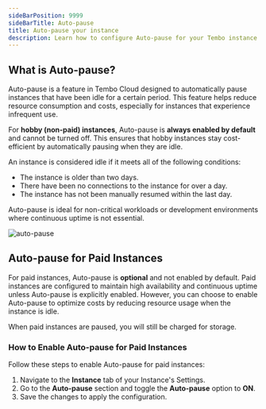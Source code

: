```yaml
---
sideBarPosition: 9999
sideBarTitle: Auto-pause
title: Auto-pause your instance
description: Learn how to configure Auto-pause for your Tembo instance and its benefits.
---
```



## What is Auto-pause?

Auto-pause is a feature in Tembo Cloud designed to automatically pause instances that have been idle for a certain period. This feature helps reduce resource consumption and costs, especially for instances that experience infrequent use.

For **hobby (non-paid) instances**, Auto-pause is **always enabled by default** and cannot be turned off. This ensures that hobby instances stay cost-efficient by automatically pausing when they are idle.

An instance is considered idle if it meets all of the following conditions:
- The instance is older than two days.
- There have been no connections to the instance for over a day.
- The instance has not been manually resumed within the last day.

<Callout variant='info'>
  Auto-pause is ideal for non-critical workloads or development environments where continuous uptime is not essential.
</Callout>

![auto-pause](./auto-pause.png)

## Auto-pause for Paid Instances

For paid instances, Auto-pause is **optional** and not enabled by default. Paid instances are configured to maintain high availability and continuous uptime unless Auto-pause is explicitly enabled. However, you can choose to enable Auto-pause to optimize costs by reducing resource usage when the instance is idle.

<Callout variant='warning'>
  When paid instances are paused, you will still be charged for storage.
</Callout>

### How to Enable Auto-pause for Paid Instances

Follow these steps to enable Auto-pause for paid instances:

1. Navigate to the **Instance** tab of your Instance's Settings.
2. Go to the **Auto-pause** section and toggle the **Auto-pause** option to **ON**.
3. Save the changes to apply the configuration.